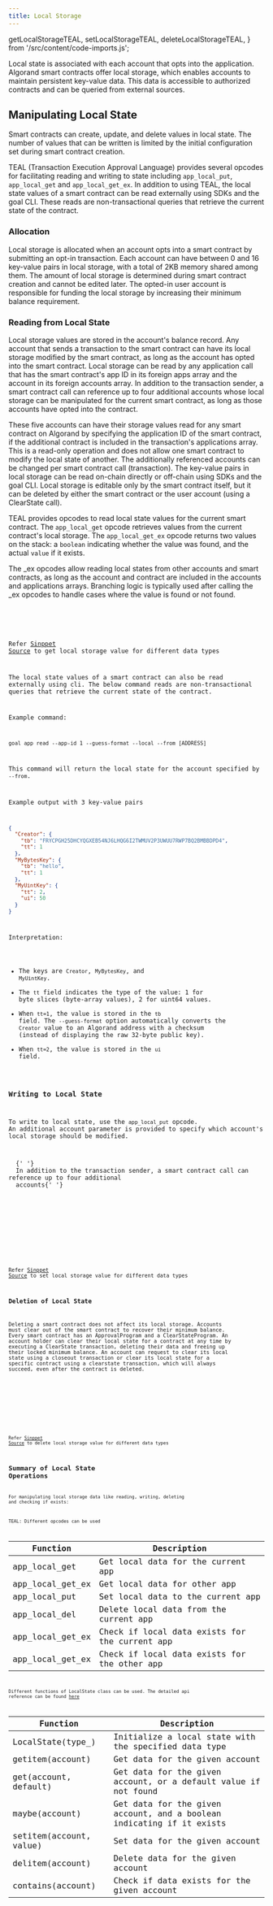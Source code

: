 ```yaml
---
title: Local Storage
---
```


  getLocalStorageTEAL,
  setLocalStorageTEAL,
  deleteLocalStorageTEAL,
} from '/src/content/code-imports.js';

Local state is associated with each account that opts into the application.
Algorand smart contracts offer local storage, which enables accounts to maintain persistent key-value data. This data is accessible to authorized contracts and can be queried from external sources.

## Manipulating Local State

Smart contracts can create, update, and delete values in local state. The number of values that can be written is limited by the initial configuration set during smart contract creation.

TEAL (Transaction Execution Approval Language) provides several opcodes for facilitating reading and writing to state including `app_local_put`, `app_local_get` and `app_local_get_ex`. In addition to using TEAL, the local state values of a smart contract can be read externally using SDKs and the goal CLI. These reads are non-transactional queries that retrieve the current state of the contract.

### Allocation

Local storage is allocated when an account opts into a smart contract by submitting an opt-in transaction. Each account can have between 0 and 16 key-value pairs in local storage, with a total of 2KB memory shared among them. The amount of local storage is determined during smart contract creation and cannot be edited later. The opted-in user account is responsible for funding the local storage by increasing their minimum balance requirement.

<Tabs syncKey='lang'>
  <TabItem label='Python' icon='seti:python'>
    <RemoteCode
      src='https://raw.githubusercontent.com/algorandfoundation/devportal-code-examples/refs/heads/main/projects/python-contract-examples/smart_contracts/local_storage/contract.py'
      snippet='INIT_LOCAL_STORAGE'
      lang='py'
      title='Init Local Storage'
      frame='none'
    />
  </TabItem>
  <TabItem label='TypeScript' icon='seti:typescript'></TabItem>
</Tabs>

### Reading from Local State

Local storage values are stored in the account's balance record. Any account that sends a transaction to the smart contract can have its local storage modified by the smart contract, as long as the account has opted into the smart contract. Local storage can be read by any application call that has the smart contract's app ID in its foreign apps array and the account in its foreign accounts array. In addition to the transaction sender, a smart contract call can reference up to four additional accounts whose local storage can be manipulated for the current smart contract, as long as those accounts have opted into the contract.

These five accounts can have their storage values read for any smart contract on Algorand by specifying the application ID of the smart contract, if the additional contract is included in the transaction's applications array. This is a read-only operation and does not allow one smart contract to modify the local state of another. The additionally referenced accounts can be changed per smart contract call (transaction). The key-value pairs in local storage can be read on-chain directly or off-chain using SDKs and the goal CLI. Local storage is editable only by the smart contract itself, but it can be deleted by either the smart contract or the user account (using a ClearState call).

TEAL provides opcodes to read local state values for the current smart contract.
The `app_local_get` opcode retrieves values from the current contract's local storage.
The `app_local_get_ex` opcode returns two values on the stack: a `boolean` indicating whether the value was found, and the actual `value` if it exists.

The \_ex opcodes allow reading local states from other accounts and smart contracts, as long as the account and contract are included in the accounts and applications arrays.
Branching logic is typically used after calling the \_ex opcodes to handle cases where the value is found or not found.

<Tabs syncKey='lang'>
  <TabItem label='Python' icon='seti:python'>
    <RemoteCode
      src='https://raw.githubusercontent.com/algorandfoundation/devportal-code-examples/refs/heads/main/projects/python-contract-examples/smart_contracts/local_storage/contract.py'
      snippet='READ_LOCAL_STATE'
      lang='py'
      title='Read Local State'
      frame='none'
    />
  </TabItem>
  <TabItem label='TEAL' icon='algorand-icon'>
    <Code code={getLocalStorageTEAL} lang='TEAL' />
  </TabItem>
</Tabs>

Refer [Sinppet Source](https://github.com/algorandfoundation/devportal-code-examples/blob/main/projects/python-contract-examples/smart_contracts/local_storage/contract.py#L68-L138) to get local storage value for different data types

The local state values of a smart contract can also be read externally using cli. The below command reads are non-transactional queries that retrieve the current state of the contract.

Example command:

```shell showLineNumbers=false frame=terminal
goal app read --app-id 1 --guess-format --local --from [ADDRESS]
```

This command will return the local state for the account specified by `--from`.

Example output with 3 key-value pairs

```json title="Output.json"
{
  "Creator": {
    "tb": "FRYCPGH25DHCYQGXEB54NJ6LHQG6I2TWMUV2P3UWUU7RWP7BQ2BMBBDPD4",
    "tt": 1
  },
  "MyBytesKey": {
    "tb": "hello",
    "tt": 1
  },
  "MyUintKey": {
    "tt": 2,
    "ui": 50
  }
}
```

Interpretation:

- The keys are `Creator`, `MyBytesKey`, and `MyUintKey`.
- The `tt` field indicates the type of the value: 1 for byte slices (byte-array values), 2 for uint64 values.
- When `tt=1`, the value is stored in the `tb` field. The `--guess-format` option automatically converts the `Creator` value to an Algorand address with a checksum (instead of displaying the raw 32-byte public key).
- When `tt=2`, the value is stored in the `ui` field.

### Writing to Local State

To write to local state, use the `app_local_put` opcode. An additional account parameter is provided to specify which account's local storage should be modified.

<Aside>
  {' '}
  In addition to the transaction sender, a smart contract call can reference up to four additional
  accounts{' '}
</Aside>

<Tabs syncKey='lang'>
  <TabItem label='Python' icon='seti:python'>
    <RemoteCode
      src='https://raw.githubusercontent.com/algorandfoundation/devportal-code-examples/refs/heads/main/projects/python-contract-examples/smart_contracts/local_storage/contract.py'
      snippet='WRITE_LOCAL_STATE'
      lang='py'
      title='Write Local State'
      frame='none'
    />
  </TabItem>
  <TabItem label='TEAL' icon='algorand-icon'>
    <Code code={setLocalStorageTEAL} lang='TEAL' />
  </TabItem>
</Tabs>

Refer [Sinppet Source](https://github.com/algorandfoundation/devportal-code-examples/blob/main/projects/python-contract-examples/smart_contracts/local_storage/contract.py#L147-L175) to set local storage value for different data types

### Deletion of Local State

Deleting a smart contract does not affect its local storage. Accounts must clear out of the smart contract to recover their minimum balance.
Every smart contract has an ApprovalProgram and a ClearStateProgram. An account holder can clear their local state for a contract at any time by executing a ClearState transaction, deleting their data and freeing up their locked minimum balance.
An account can request to clear its local state using a closeout transaction or clear its local state for a specific contract using a clearstate transaction, which will always succeed, even after the contract is deleted.

<Tabs syncKey='lang'>
  <TabItem label='Python' icon='seti:python'>
    <RemoteCode
      src='https://raw.githubusercontent.com/algorandfoundation/devportal-code-examples/refs/heads/main/projects/python-contract-examples/smart_contracts/local_storage/contract.py'
      snippet='DELETE_LOCAL_STATE'
      lang='py'
      title='Delete Local State'
      frame='none'
    />
  </TabItem>
  <TabItem label='TEAL' icon='algorand-icon'>
    <Code code={deleteLocalStorageTEAL} lang='TEAL' />
  </TabItem>
</Tabs>

Refer [Sinppet Source](https://github.com/algorandfoundation/devportal-code-examples/blob/main/projects/python-contract-examples/smart_contracts/local_storage/contract.py#L184-L195) to delete local storage value for different data types

## Summary of Local State Operations

For manipulating local storage data like reading, writing, deleting and checking if exists:

TEAL: Different opcodes can be used

| Function         | Description                                    |
| ---------------- | ---------------------------------------------- |
| app_local_get    | Get local data for the current app             |
| app_local_get_ex | Get local data for other app                   |
| app_local_put    | Set local data to the current app              |
| app_local_del    | Delete local data from the current app         |
| app_local_get_ex | Check if local data exists for the current app |
| app_local_get_ex | Check if local data exists for the other app   |

Different functions of LocalState class can be used. The detailed api reference can be found [here](https://algorandfoundation.github.io/puya/api-algopy.html#algopy.LocalState)

| Function                | Description                                                           |
| ----------------------- | --------------------------------------------------------------------- |
| LocalState(type\_)      | Initialize a local state with the specified data type                 |
| getitem(account)        | Get data for the given account                                        |
| get(account, default)   | Get data for the given account, or a default value if not found       |
| maybe(account)          | Get data for the given account, and a boolean indicating if it exists |
| setitem(account, value) | Set data for the given account                                        |
| delitem(account)        | Delete data for the given account                                     |
| contains(account)       | Check if data exists for the given account                            |
